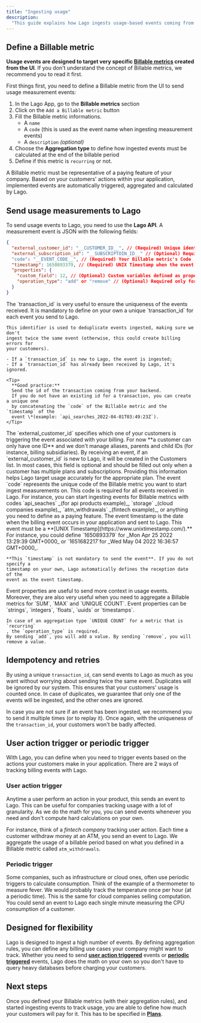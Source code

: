 ```yaml
---
title: "Ingesting usage"
description:
  "This guide explains how Lago ingests usage-based events coming from your application."
---
```


## Define a Billable metric[](#define-a-billable-metric "Direct link to heading")

**Usage events are designed to target very specific
[Billable metrics](/guide/billable-metrics/create-billable-metrics) created from the UI**. If you don't understand the
concept of Billable metrics, we recommend you to read it first.

First things first, you need to define a Billable metric from the UI to send
usage measurement events:

1. In the Lago App, go to the **Billable metrics** section
2. Click on the `Add a Billable metric` button
3. Fill the Billable metric informations.
   - A `name`
   - A `code` (this is used as the event name when ingesting measurement events)
   - A `description` _(optional)_
4. Choose the **Aggregation type** to define how ingested events must be
   calculated at the end of the billable period
5. Define if this metric is `recurring` or not.

A Billable metric must be representative of a paying feature of your company.
Based on your customers' actions within your application, implemented events are
automatically triggered, aggregated and calculated by Lago.

## Send usage measurements to Lago[](#send-usage-measurements-to-lago "Direct link to heading")

To send usage events to Lago, you need to use the **Lago API**. A measurement
event is JSON with the following fields:

```json
{
  "external_customer_id": "__CUSTOMER_ID__", // (Required) Unique identifier of your customer performing the action
  "external_subscription_id": "__SUBSCRIPTOIN_ID__" // (Optional) Required only in case of multiple plans for a single customer
  "code": "__EVENT_CODE__", // (Required) Your Billable metric's Code
  "timestamp": 1650893379, // (Required) UNIX Timestamp when the event happened
  "properties": {
    "custom_field": 12, // (Optional) Custom variables defined as properties
    "operation_type": "add" or "remove" // (Optional) Required only for recurring metric with unique count aggregation type
  }
}
```

<AccordionGroup>
  <Accordion title="1. The transaction_id">
    The `transaction_id` is very useful to ensure the uniqueness of the events
    received. It is mandatory to define on your own a unique `transaction_id` for
    each event you send to Lago.

    This identifier is used to deduplicate events ingested, making sure we don't
    ingest twice the same event (otherwise, this could create billing errors for
    your customers).

    - If a `transaction_id` is new to Lago, the event is ingested;
    - If a `transaction_id` has already been received by Lago, it's ignored.

    <Tip>
      **Good practice:**
      Send the id of the transaction coming from your backend.
      If you do not have an existing id for a transaction, you can create a unique one
      by concatenating the `code` of the Billable metric and the `timestamp` of the
      event \*(example: `api_searches_2022-04-01T03:49:23Z`).
    </Tip>
  </Accordion>
  <Accordion title="2. The external customer_id">
      The `external_customer_id` specifies which one of your customers is triggering
      the event associated with your billing. For now **a customer can only have one
      ID** and we don't manage aliases, parents and child IDs (for instance, billing
      subsidiaries). By receiving an event, if an `external_customer_id` is new to
      Lago, it will be created in the Customers list.
  </Accordion>
  <Accordion title="3. The external subscription_id">
    In most cases, this field is optional and should be filled out only when a customer has multiple plans and subscriptions. 
    Providing this information helps Lago target usage accurately for the appropriate plan.
  </Accordion>
  <Accordion title="4. The event code">
    The event `code` represents the unique code of the Billable metric you want to
    start ingest measurements on. This code is required for all events received in
    Lago. For instance, you can start ingesting events for Billable metrics with
    codes `api_seaches` _(for api products example)_, `storage` _(cloud companies
    example)_, `atm_withdrawals` _(fintech example)_, or anything you need to define
    as a paying feature.
  </Accordion>
  <Accordion title="5. The event timestamp">
    The event timestamp is the date when the billing event occurs in your
    application and sent to Lago. This event must be a
    **[UNIX Timestamp](https://www.unixtimestamp.com/).** For instance, you could
    define `1650893379` for _Mon Apr 25 2022 13:29:39 GMT+0000_ or `1651682217`for
    _Wed May 04 2022 16:36:57 GMT+0000_.

    **This `timestamp` is not mandatory to send the event**. If you do not specify a
    timestamp on your own, Lago automatically defines the reception date of the
    event as the event timestamp.
  </Accordion>
  <Accordion title="6. The event properties">
    Event properties are useful to send more context in usage events. Moreover, they
    are also very useful when you need to aggregate a Billable metrics for `SUM`,
    `MAX` and `UNIQUE COUNT`. Event properties can be `strings`, `integers`,
    `floats`, `uuids` or `timestamps`.

    In case of an aggregation type `UNIQUE COUNT` for a metric that is `recurring`
    , the `operation_type` is required.
    By sending `add`, you will add a value. By sending `remove`, you will remove a value.
  </Accordion>
</AccordionGroup>


## Idempotency and retries[](#idempotency-and-retries "Direct link to heading")

By using a unique `transaction_id`, can send events to Lago as much as you want
without worrying about sending twice the same event. Duplicates will be ignored
by our system. This ensures that your customers' usage is counted once. In case
of duplicates, we guarantee that only one of the events will be ingested, and
the other ones are ignored.

In case you are not sure if an event has been ingested, we recommend you to send
it multiple times (or to replay it). Once again, with the uniqueness of the
`transaction_id`, your customers won't be badly affected.

## User action trigger or periodic trigger[](#user-action-trigger-or-periodic-trigger "Direct link to heading")

With Lago, you can define when you need to trigger events based on the actions
your customers make in your application. There are 2 ways of tracking billing
events with Lago.

### User action trigger[](#user-action-trigger "Direct link to heading")

Anytime a user perform an action in your product, this sends an event to Lago.
This can be useful for companies tracking usage with a lot of granularity. As we
do the math for you, you can send events whenever you need and don't compute
hard calculations on your own.

For instance, think of a _fintech company_ tracking user action. Each time a
customer withdraw money at an ATM, you send an event to Lago. We aggregate the
usage of a billable period based on what you defined in a Billable metric called
`atm_withdrawals`.

### Periodic trigger[](#periodic-trigger "Direct link to heading")

Some companies, such as infrastructure or cloud ones, often use periodic
triggers to calculate consumption. Think of the example of a thermometer to
measure fever. We would probably track the temperature once per hour (at a
periodic time). This is the same for cloud companies selling computation. You
could send an event to Lago each single minute measuring the CPU consumption of
a customer.

## Designed for flexibility[](#designed-for-flexibility "Direct link to heading")

Lago is designed to ingest a high number of events. By defining aggregation
rules, you can define any billing use cases your company might want to track.
Whether you need to send **[user action triggered](#user-action-trigger)**
events or **[periodic triggered](#periodic-trigger)** events, Lago does the math
on your own so you don't have to query heavy databases before charging your
customers.

## Next steps[](#next-steps "Direct link to heading")

Once you defined your Billable metrics (with their aggregation rules), and
started ingesting events to track usage, you are able to define how much your
customers will pay for it. This has to be specified in
**[Plans](/guide/plans/overview)**.
